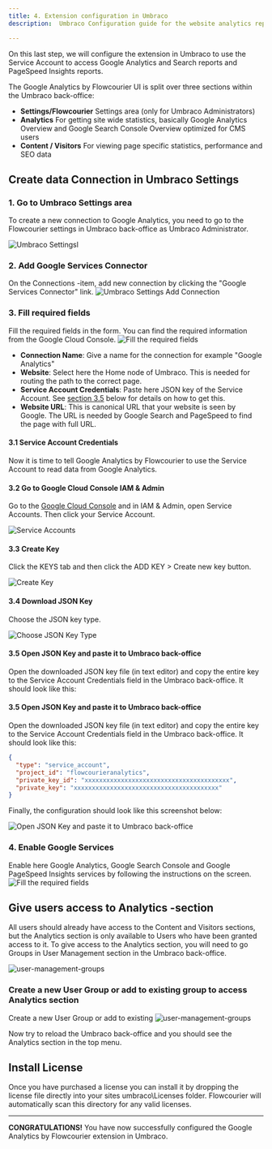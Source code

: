 ```yaml
---
title: 4. Extension configuration in Umbraco
description:  Umbraco Configuration guide for the website analytics reporting extension

---
```


On this last step, we will configure the extension in Umbraco to use the Service Account to access Google Analytics and Search reports and PageSpeed Insights reports.

The Google Analytics by Flowcourier UI is split over three sections within the Umbraco back-office:

* **Settings/Flowcourier** Settings area (only for Umbraco Administrators)
* **Analytics** For getting site wide statistics, basically Google Analytics Overview and Google Search Console Overview optimized for CMS users
* **Content / Visitors** For viewing page specific statistics, performance and SEO data


## Create data Connection in Umbraco Settings

### 1. Go to Umbraco Settings area
To create a new connection to Google Analytics, you need to go to the Flowcourier settings in Umbraco back-office as Umbraco Administrator.

![Umbraco Settingsl](../../../assets/umbraco/fc-settings.png)


### 2. Add Google Services Connector
On the Connections -item, add new connection by clicking the "Google Services Connector" link.
![Umbraco Settings Add Connection](../../../assets/umbraco/fc-setting-add-new.png)


### 3. Fill required fields
Fill the required fields in the form. You can find the required information from the Google Cloud Console.
![Fill the required fields](../../../assets/umbraco/fc-setting-add-new-field-1.png)

* **Connection Name**: Give a name for the connection for example "Google Analytics"
* **Website**: Select here the Home node of Umbraco. This is needed for routing the path to the correct page. 
* **Service Account Credentials**: Paste here JSON key of the Service Account. See [section 3.5](#35--open-json-key-and-paste-it-to-umbraco-back-office) below for details on how to get this.
* **Website URL**: This is canonical URL that your website is seen by Google. The URL is needed by Google Search and PageSpeed to find the page with full URL.


#### 3.1 Service Account Credentials
Now it is time to tell Google Analytics by Flowcourier to use the Service Account to read data from Google Analytics.

####  3.2 Go to Google Cloud Console IAM & Admin 
Go to the [Google Cloud Console](https://console.cloud.google.com/iam-admin/serviceaccounts?project=flowcourieranalytics) and in IAM & Admin, open Service Accounts. Then click your Service Account.

![Service Accounts](../../../assets/google/31-service-accounts.png)

####  3.3  Create Key
Click the KEYS tab and then click the ADD KEY > Create new key button.

![Create Key](../../../assets/google/32-createkey.png)

#### 3.4  Download JSON Key
Choose the JSON key type.

![Choose JSON Key Type](../../../assets/google/33-step-3-choose-json-key-type.png)


#### 3.5  Open JSON Key and paste it to Umbraco back-office
Open the downloaded JSON key file (in text editor) and copy the entire key to the Service Account Credentials field in the Umbraco back-office. It should look like this:

#### 3.5  Open JSON Key and paste it to Umbraco back-office
Open the downloaded JSON key file (in text editor) and copy the entire key to the Service Account Credentials field in the Umbraco back-office. It should look like this:

```json
{
  "type": "service_account",
  "project_id": "flowcourieranalytics",
  "private_key_id": "xxxxxxxxxxxxxxxxxxxxxxxxxxxxxxxxxxxxxxxx",
  "private_key": "xxxxxxxxxxxxxxxxxxxxxxxxxxxxxxxxxxxxxxxx"
}
```

Finally, the configuration should look like this screenshot below:


![Open JSON Key and paste it to Umbraco back-office](../../../assets/umbraco/fc-google-connector-with-credentials.png)


### 4. Enable Google Services
Enable here Google Analytics, Google Search Console and Google PageSpeed Insights services by following the instructions on the screen.
![Fill the required fields](../../../assets/umbraco/fc-setting-add-new-field-2.png)




## Give users access to Analytics -section

All users should already have access to the Content and Visitors sections, but the Analytics section is only available to Users who have been granted access to it. To give access to the Analytics section, you will need to go Groups in User Management section in the Umbraco back-office.

![user-management-groups](../../../assets/umbraco/user-management-groups.png)

### Create a new User Group or add to existing group to access Analytics section
Create a new User Group or add to existing
![user-management-groups](../../../assets/umbraco/user-management-groups-add.png)

Now try to reload the Umbraco back-office and you should see the Analytics section in the top menu.


## Install License

Once you have purchased a license you can install it by dropping the license file directly into your sites umbraco\Licenses folder. Flowcourier will automatically scan this directory for any valid licenses.

---

**CONGRATULATIONS!** You have now successfully configured the Google Analytics by Flowcourier extension in Umbraco.




